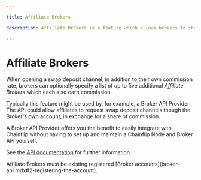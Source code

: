 ```yaml
---

title: Affiliate Brokers

description: Affiliate Brokers is a feature which allows brokers to share commission.

---
```



# Affiliate Brokers

When opening a swap deposit channel, in addition to their own commission rate, brokers can optionally specify a list of up to five additional *Affiliate Brokers* which each also earn commission.

Typically this feature might be used by, for example, a Broker API Provider: The API could allow affiliates to request swap deposit channels though the Broker's own account, in exchange for a share of commission.

A Broker API Provider offers you the benefit to easily integrate with Chainflip without having to set up and maintain a Chainflip Node and Broker API yourself.

See the [API documentation](broker-api#broker_request_swap_deposit_address) for further information.

<Callout type="warning">
Affiliate Brokers must be existing registered [Broker accounts](broker-api.mdx#2-registering-the-account).
</Callout>